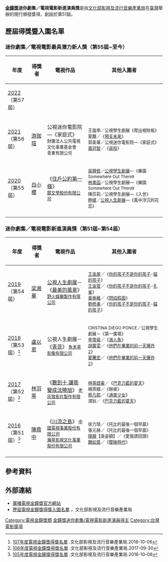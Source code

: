 {{Infobox award
| name           = 金鐘獎迷你劇集／電視電影新進演員獎
| current_awards = 第57屆金鐘獎
| image          = 
| imagesize      = 
| caption        = 
| description = [[電視|電視]]從業人員
| presenter   = [[行政院新聞局|行政院新聞局]]<br/>（第1屆－第46屆）<br/>[[文化部影視及流行音樂產業局|文化部影視及流行音樂產業局]]<br/>（第47屆至今）
| date        = 每年9月或10月
| location    = {{TWN}}（詳見[[金鐘獎#歷屆金鐘獎主持概況|舉辦地點]]） 
| country     = {{ROC-TWN}}
| reward      = 金鐘獎獎座<br/>獎金
| year           = 2016年
| year2          = 2022年
| holder         = 
| website        = [http://gba.tavis.tw gba.tavis.tw]
| network     = 詳見[[金鐘獎#歷屆金鐘獎主持概況|轉播單位]] 
}}
'''[[金鐘獎|金鐘獎]]迷你劇集／電視電影新進演員獎'''是由[[文化部影視及流行音樂產業局|文化部影視及流行音樂產業局]]在[[臺灣|臺灣]]舉辦的現行頒發獎項，創設於第51屆。

== 歷屆得獎暨入圍名單 ==
===迷你劇集／電視電影最具潛力新人獎（第55屆~至今）===
{| class=prettytable cellpadding="5"
|- align=center bgcolor=lavender
!width=15%|年度
!width=10%|得獎者
!width=26%|電視作品
!width=65%|其他入圍者
|-
|[[第57屆金鐘獎|2022]]<br/>（第57屆）
|
|<br/>
<small>
|<small>
|-
|[[第56屆金鐘獎|2021]]<br/>（第56屆）
|[[游珈瑄|游珈瑄]]
|公視迷你電影院—《家庭式》<br/>
<small>財團法人公共電視文化事業基金會<br/>青東有限公司 
|<small>
王嵐申／公視學生劇展《爬出棺財板》<br/>
夏朧／《[[預支未來|預支未來]]》<br/>
郭美華／公視迷你電影院—《家庭式》<br/>
[[黃冠智|黃冠智]]／《[[返校_(電視劇)|返校]]》
|-
|[[第55屆金鐘獎|2020]]<br/>（第55屆）
|[[白小櫻|白小櫻]]
|《[[鏡文學驚悚劇場|住戶公約第一條]]》<br/>
<small>[[鏡文學|鏡文學股份有限公司]]
|<small>
[[吳靜依|吳靜依]]／[[公視學生劇展|公視學生劇展]]—《樂園 Somewhere Out There》<br/>
[[林書函|林書函]]／公視學生劇展—《樂園 Somewhere Out There》<br/>
陳莎莉／公視學生劇展—《入世》<br/>
[[睦媄|睦媄]]／[[公視人生劇展|公視人生劇展]]—《風中浮沉的花蕊》
|-
|}

===迷你劇集／電視電影新進演員獎（第51屆~第54屆）===
{| class=prettytable cellpadding="5"
|- align=center bgcolor=lavender
!width=15%|年度
!width=10%|得獎者
!width=26%|電視作品
!width=65%|其他入圍者
|-
|[[第54屆金鐘獎|2019]]<br>（第54屆）
|[[梁湘華|梁湘華]]
|[[公視人生劇展|公視人生劇展]]－《[[最美的風景|最美的風景]]》<small><br/>[[野火娛樂製作有限公司|野火娛樂製作有限公司]]
|<small>
[[王渝屏|王渝屏]]／《[[你的孩子不是你的孩子|你的孩子不是你的孩子]]-[[貓的孩子|貓的孩子]]》<br/>
[[王渝萱|王渝萱]]／《[[你的孩子不是你的孩子|你的孩子不是你的孩子]]-[[孔雀_(電視劇)|孔雀]]》<br/>
[[黃泰維|黃泰維]]／《[[閃焰假面|閃焰假面]]》<br/>
[[劉修甫|劉修甫]]／《[[你的孩子不是你的孩子|你的孩子不是你的孩子]]-[[貓的孩子|貓的孩子]]》
|-
|[[第53屆金鐘獎|2018]]<br>（第53屆）<ref>[https://www.bamid.gov.tw/information_164_89522.html 107年度電視金鐘獎得獎名單] {{Wayback|url=https://www.bamid.gov.tw/information_164_89522.html |date=20200220043758 }}.文化部影視及流行音樂產業局.2018-10-06</ref>
|[[盧以恩|盧以恩]]
|公視人生劇展－《[[青苔_(電視電影)|青苔]]》
<small>[[魚禾草影像有限公司|魚禾草影像有限公司]]</small>
|<small>
CRISTINA DIEGO PONCE／公視學生劇展－《第一廣場》<br/>
[[李霈瑜|李霈瑜]]／《[[海人魚|海人魚]]》<br/>
[[胡廣雯|胡廣雯]]／《[[他們在畢業的前一天爆炸2|他們在畢業的前一天爆炸2]]》<br/>
[[夏騰宏|夏騰宏]]／《[[他們在畢業的前一天爆炸2|他們在畢業的前一天爆炸2]]》<br/>
|-
|[[第52屆金鐘獎|2017]]<br>（第52屆）<ref>[https://www.bamid.gov.tw/information_164_70986.html 106年度電視金鐘獎得獎名單] {{Wayback|url=https://www.bamid.gov.tw/information_164_70986.html |date=20200220043758 }}.文化部影視及流行音樂產業局.2017-09-30</ref>
| [[林羽葶|林羽葶]]
| 《[[數到十_讓我變成沈曉旭|數到十 讓我變成沈曉旭]]》
<small>[[老灰狼影片製作有限公司|老灰狼影片製作有限公司]]</small>
|<small>
[[林孫煜豪|林孫煜豪]]／《[[巴克力藍的夏天|巴克力藍的夏天]]》<br/>
楊燕娥／《辦桌》<br/>
[[蔡凡熙|蔡凡熙]]／《[[通靈少女_(電視劇)|通靈少女]]》<br/>
鴻狄／《[[巴克力藍的夏天|巴克力藍的夏天]]》</small>
|-
|[[第51屆金鐘獎|2016]]<br>（第51屆）<ref>[https://www.bamid.gov.tw/information_164_64028.html 105年度電視金鐘獎得獎名單] {{Wayback|url=https://www.bamid.gov.tw/information_164_64028.html |date=20200220043802 }}.文化部影視及流行音樂產業局.2016-10-08</ref>
| [[陳鼎中|陳鼎中]]
| 《[[川流之島|川流之島]]》
<small>[[中國電視公司|中國電視事業股份有限公司]]<br/>[[瀚草影視|瀚草影視文化事業股份有限公司]]</small>
|<small>
徐力琦／《托比的最後一個早晨》<br/>
張元赫／《托比的最後一個早晨》<br/>
[[陽靚|陽靚]]【吳姿穎】／《愛我請回頭》<br/>
[[魏如萱|魏如萱]]／《[[曖昧時代|曖昧時代]]》</small>
|-
|}

==參考資料==
{{Reflist}}

==外部連結==
* [http://gba.tavis.tw 廣播電視金鐘獎官方網站] {{Wayback|url=http://gba.tavis.tw/ |date=20200822041257 }}
* [https://www.bamid.gov.tw/informationlist_164.html 歷屆電視金鐘獎得獎入圍名單] {{Wayback|url=https://www.bamid.gov.tw/informationlist_164.html |date=20180904121155 }}，文化部影視及流行音樂產業局

{{金鐘獎}}
{{金鐘獎迷你劇集／電視電影新進演員}}

[[Category:電視金鐘獎類|Category:電視金鐘獎類]]
[[Category:金鐘獎迷你劇集/電視電影新進演員得主|]]
[[Category:台灣電影獎項|Category:台灣電影獎項]]